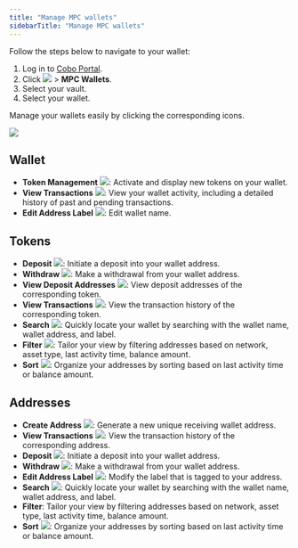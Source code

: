 ```yaml
---
title: "Manage MPC wallets"
sidebarTitle: "Manage MPC wallets"
---
```


Follow the steps below to navigate to your wallet:

1. Log in to [Cobo Portal](https://portal.cobo.com/login).
2. Click <img src="/en/images/mpc-wallet/wallets-icon.svg" className="icon"></img> > **MPC Wallets**.
3. Select your vault.
4. Select your wallet.

Manage your wallets easily by clicking the corresponding icons.

<img src="/en/images/mpc-wallet/manage-wallet-token.png" className="screenshot_full_screen"/>

## Wallet

- **Token Management** <img src="/en/images/mpc-wallet/token-management.svg" className="icon"></img>: Activate and display new tokens on your wallet.
- **View Transactions** <img src="/en/images/mpc-wallet/icon_view transactions.svg" className="icon"></img>: View your wallet activity, including a detailed history of past and pending transactions.
- **Edit Address Label** <img src="/en/images/mpc-wallet/icon_edit.svg" className="icon"></img>: Edit wallet name.

## Tokens
- **Deposit** <img src="/en/images/mpc-wallet/icon_deposit.svg" className="icon"></img>: Initiate a deposit into your wallet address.
- **Withdraw** <img src="/en/images/mpc-wallet/icon_withdraw.svg" className="icon"></img>: Make a withdrawal from your wallet address.
- **View Deposit Addresses** <img src="/en/images/mpc-wallet/icon_deposit address.svg" className="icon"></img>: View deposit addresses of the corresponding token.
- **View Transactions** <img src="/en/images/mpc-wallet/icon_view transactions.svg" className="icon"></img>: View the transaction history of the corresponding token.
- **Search** <img src="/en/images/mpc-wallet/icon_search.svg" className="icon"></img>: Quickly locate your wallet by searching with the wallet name, wallet address, and label.
- **Filter** <img src="/en/images/mpc-wallet/icon_filter.svg" className="icon"></img>: Tailor your view by filtering addresses based on network, asset type, last activity time, balance amount.
- **Sort** <img src="/en/images/mpc-wallet/icon_sort.svg" className="icon"></img>: Organize your addresses by sorting based on last activity time or balance amount.

## Addresses

- **Create Address** <img src="/en/images/mpc-wallet/add-address.svg" className="icon"></img>: Generate a new unique receiving wallet address.
- **View Transactions** <img src="/en/images/mpc-wallet/icon_view transactions.svg" className="icon"></img>: View the transaction history of the corresponding address.
- **Deposit** <img src="/en/images/mpc-wallet/icon_deposit.svg" className="icon"></img>: Initiate a deposit into your wallet address.
- **Withdraw** <img src="/en/images/mpc-wallet/icon_withdraw.svg" className="icon"></img>: Make a withdrawal from your wallet address.
- **Edit Address Label** <img src="/en/images/mpc-wallet/icon_edit.svg" className="icon"></img>: Modify the label that is tagged to your address.
- **Search** <img src="/en/images/mpc-wallet/icon_search.svg" className="icon"></img>: Quickly locate your wallet by searching with the wallet name, wallet address, and label.
- **Filter**: Tailor your view by filtering addresses based on network, asset type, last activity time, balance amount.
- **Sort** <img src="/en/images/mpc-wallet/icon_sort.svg" className="icon"></img>: Organize your addresses by sorting based on last activity time or balance amount.

